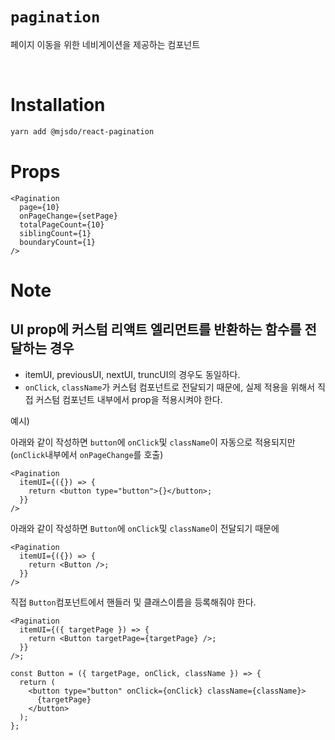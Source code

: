 

<Meta of={PaginationStories} />

# `pagination`

페이지 이동을 위한 네비게이션을 제공하는 컴포넌트

<br />

# Installation

```bash
yarn add @mjsdo/react-pagination
```

# Props

<Story of={PaginationStories.BasicPaginationStory} />

```tsx
<Pagination
  page={10}
  onPageChange={setPage}
  totalPageCount={10}
  siblingCount={1}
  boundaryCount={1}
/>
```

<Controls />

# Note

## UI prop에 커스텀 리액트 엘리먼트를 반환하는 함수를 전달하는 경우

- itemUI, previousUI, nextUI, truncUI의 경우도 동일하다.
- `onClick`, `className`가 커스텀 컴포넌트로 전달되기 때문에, 실제 적용을 위해서 직접 커스텀 컴포넌트 내부에서 prop을 적용시켜야 한다.

예시)

아래와 같이 작성하면 `button`에 `onClick`및 `className`이 자동으로 적용되지만 (`onClick`내부에서 `onPageChange`를 호출)

```tsx
<Pagination
  itemUI={({}) => {
    return <button type="button">{}</button>;
  }}
/>
```

아래와 같이 작성하면 `Button`에 `onClick`및 `className`이 전달되기 때문에

```tsx
<Pagination
  itemUI={({}) => {
    return <Button />;
  }}
/>
```

직접 `Button`컴포넌트에서 핸들러 및 클래스이름을 등록해줘야 한다.

```tsx
<Pagination
  itemUI={({ targetPage }) => {
    return <Button targetPage={targetPage} />;
  }}
/>;

const Button = ({ targetPage, onClick, className }) => {
  return (
    <button type="button" onClick={onClick} className={className}>
      {targetPage}
    </button>
  );
};
```
